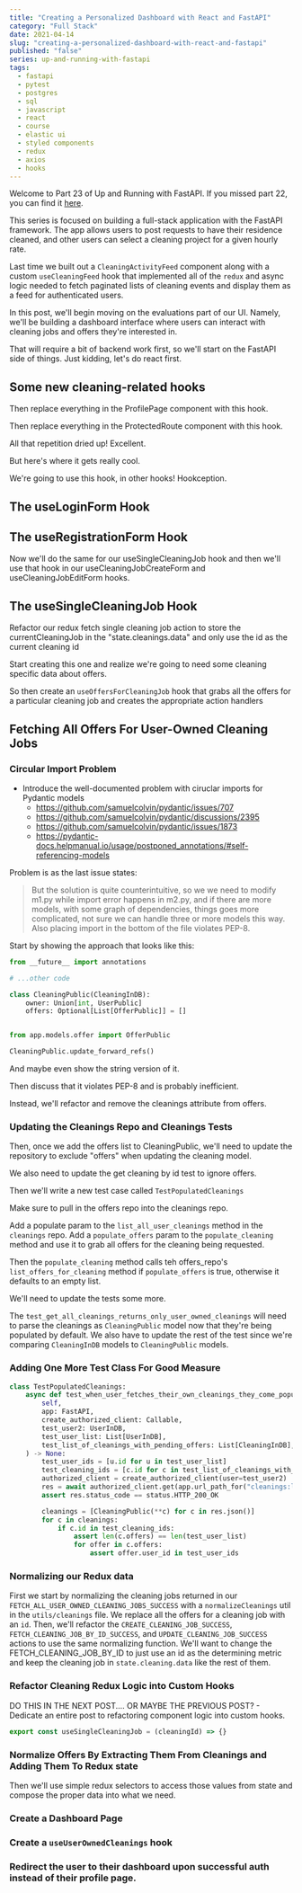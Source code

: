 ```yaml
---
title: "Creating a Personalized Dashboard with React and FastAPI"
category: "Full Stack"
date: 2021-04-14
slug: "creating-a-personalized-dashboard-with-react-and-fastapi"
published: "false"
series: up-and-running-with-fastapi
tags:
  - fastapi
  - pytest
  - postgres
  - sql
  - javascript
  - react
  - course
  - elastic ui
  - styled components
  - redux
  - axios
  - hooks
---
```



Welcome to Part 23 of Up and Running with FastAPI. If you missed part 22, you can find it [here](/designing-a-feed-page-for-a-fastapi-app").

This series is focused on building a full-stack application with the FastAPI framework. The app allows users to post requests to have their residence cleaned, and other users can select a cleaning project for a given hourly rate.

<FastAPISeriesList upTo={23} />

Last time we built out a `CleaningActivityFeed` component along with a custom `useCleaningFeed` hook that implemented all of the `redux` and async logic needed to fetch paginated lists of cleaning events and display them as a feed for authenticated users.

In this post, we'll begin moving on the evaluations part of our UI. Namely, we'll be building a dashboard interface where users can interact with cleaning jobs and offers they're interested in.

That will require a bit of backend work first, so we'll start on the FastAPI side of things. Just kidding, let's do react first.

## Some new cleaning-related hooks

Then replace everything in the ProfilePage component with this hook.

Then replace everything in the ProtectedRoute component with this hook.

All that repetition dried up! Excellent.

But here's where it gets really cool.

We're going to use this hook, in other hooks! Hookception.

## The useLoginForm Hook

## The useRegistrationForm Hook

Now we'll do the same for our useSingleCleaningJob hook and then we'll use that hook in our useCleaningJobCreateForm and useCleaningJobEditForm hooks.

## The useSingleCleaningJob Hook

Refactor our redux fetch single cleaning job action to store the currentCleaningJob in the "state.cleanings.data" and only use the id as the current cleaning id

Start creating this one and realize we're going to need some cleaning specific data about offers.

So then create an `useOffersForCleaningJob` hook that grabs all the offers for a particular cleaning job and creates the appropriate action handlers

## Fetching All Offers For User-Owned Cleaning Jobs

### Circular Import Problem

- Introduce the well-documented problem with ciruclar imports for Pydantic models
  - https://github.com/samuelcolvin/pydantic/issues/707
  - https://github.com/samuelcolvin/pydantic/discussions/2395
  - https://github.com/samuelcolvin/pydantic/issues/1873
  - https://pydantic-docs.helpmanual.io/usage/postponed_annotations/#self-referencing-models

Problem is as the last issue states:

> But the solution is quite counterintuitive, so we we need to modify m1.py while import error happens in m2.py, and if there are more models, with some graph of dependencies, things goes more complicated, not sure we can handle three or more models this way. Also placing import in the bottom of the file violates PEP-8.

Start by showing the approach that looks like this:

```python
from __future__ import annotations

# ...other code

class CleaningPublic(CleaningInDB):
    owner: Union[int, UserPublic]
    offers: Optional[List[OfferPublic]] = []


from app.models.offer import OfferPublic

CleaningPublic.update_forward_refs()

```

And maybe even show the string version of it.

Then discuss that it violates PEP-8 and is probably inefficient.

Instead, we'll refactor and remove the cleanings attribute from offers.

### Updating the Cleanings Repo and Cleanings Tests

Then, once we add the offers list to CleaningPublic, we'll need to update the repository to exclude "offers" when updating the cleaning model.

We also need to update the get cleaning by id test to ignore offers.

Then we'll write a new test case called `TestPopulatedCleanings`

Make sure to pull in the offers repo into the cleanings repo.

Add a populate param to the `list_all_user_cleanings` method in the `cleanings` repo. Add a `populate_offers` param to the `populate_cleaning` method and use it to grab all offers for the cleaning being requested.

Then the `populate_cleaning` method calls teh offers_repo's `list_offers_for_cleaning` method if `populate_offers` is true, otherwise it defaults to an empty list.

We'll need to update the tests some more.

The `test_get_all_cleanings_returns_only_user_owned_cleanings` will need to parse the cleanings as `CleaningPublic` model now that they're being populated by default. We also have to update the rest of the test since we're comparing `CleaningInDB` models to `CleaningPublic` models.

### Adding One More Test Class For Good Measure

```python
class TestPopulatedCleanings:
    async def test_when_user_fetches_their_own_cleanings_they_come_populated_with_offers(
        self,
        app: FastAPI,
        create_authorized_client: Callable,
        test_user2: UserInDB,
        test_user_list: List[UserInDB],
        test_list_of_cleanings_with_pending_offers: List[CleaningInDB],
    ) -> None:
        test_user_ids = [u.id for u in test_user_list]
        test_cleaning_ids = [c.id for c in test_list_of_cleanings_with_pending_offers]
        authorized_client = create_authorized_client(user=test_user2)
        res = await authorized_client.get(app.url_path_for("cleanings:list-all-user-cleanings"))
        assert res.status_code == status.HTTP_200_OK

        cleanings = [CleaningPublic(**c) for c in res.json()]
        for c in cleanings:
            if c.id in test_cleaning_ids:
                assert len(c.offers) == len(test_user_list)
                for offer in c.offers:
                    assert offer.user_id in test_user_ids
```

### Normalizing our Redux data

First we start by normalizing the cleaning jobs returned in our `FETCH_ALL_USER_OWNED_CLEANING_JOBS_SUCCESS` with a `normalizeCleanings` util in the `utils/cleanings` file. We replace all the offers for a cleaning job with an `id`. Then, we'll refactor the `CREATE_CLEANING_JOB_SUCCESS`, `FETCH_CLEANING_JOB_BY_ID_SUCCESS`, and `UPDATE_CLEANING_JOB_SUCCESS` actions to use the same normalizing function. We'll want to change the FETCH_CLEANING_JOB_BY_ID to just use an id as the determining metric and keep the cleaning job in `state.cleaning.data` like the rest of them.

### Refactor Cleaning Redux Logic into Custom Hooks

DO THIS IN THE NEXT POST.... OR MAYBE THE PREVIOUS POST? - Dedicate an entire post to refactoring component logic into custom hooks.

```jsx
export const useSingleCleaningJob = (cleaningId) => {}
```

### Normalize Offers By Extracting Them From Cleanings and Adding Them To Redux state

Then we'll use simple redux selectors to access those values from state and compose the proper data into what we need.

### Create a Dashboard Page

### Create a `useUserOwnedCleanings` hook

### Redirect the user to their dashboard upon successful auth instead of their profile page.
